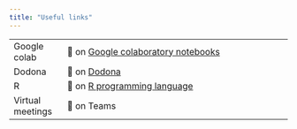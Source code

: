 ```yaml
---
title: "Useful links"
---
```


|                  |                                                                           |
|------------------|---------------------------------------------------------------------------|
| Google colab     | 🔗 on [Google colaboratory notebooks](https://colab.research.google.com/) |
| Dodona           | 🔗 on [Dodona](https://dodona.ugent.be)                                   |
| R                | 🔗 on [R programming language](https://cran.r-project.org/)               |
| Virtual meetings | 🔗 on Teams                                                               |
